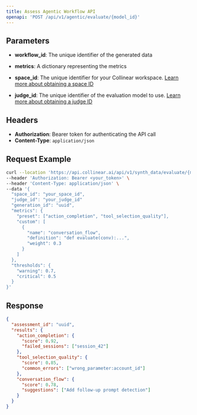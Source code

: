 ```yaml
---
title: Assess Agentic Workflow API
openapi: 'POST /api/v1/agentic/evaluate/{model_id}'
---
```


## Parameters

- **workflow_id**: The unique identifier of the generated data

- **metrics**: A dictionary representing the metrics

- **space_id**: The unique identifier for your Collinear workspace. [Learn more about obtaining a space ID](/get-started/get_space_id)

- **judge_id**: The unique identifier of the evaluation model to use. [Learn more about obtaining a judge ID](/get-started/get_judge_id)

## Headers

- **Authorization**: Bearer token for authenticating the API call
- **Content-Type**: `application/json`

## Request Example

```bash
curl --location 'https://api.collinear.ai/api/v1/synth_data/evaluate/{model_id}' \
--header 'Authorization: Bearer <your_token>' \
--header 'Content-Type: application/json' \
--data '{
  "space_id": "your_space_id",
  "judge_id": "your_judge_id"
  "generation_id": "uuid",
  "metrics": {
    "preset": ["action_completion", "tool_selection_quality"],
    "custom": [
      {
        "name": "conversation_flow",
        "definition": "def evaluate(conv):...",
        "weight": 0.3
      }
    ]
  },
  "thresholds": {
    "warning": 0.7,
    "critical": 0.5
  }
}'
```


## Response

```json
{
  "assessment_id": "uuid",
  "results": {
    "action_completion": {
      "score": 0.92,
      "failed_sessions": ["session_42"]
    },
    "tool_selection_quality": {
      "score": 0.85,
      "common_errors": ["wrong_parameter:account_id"]
    },
    "conversation_flow": {
      "score": 0.78,
      "suggestions": ["Add follow-up prompt detection"]
    }
  }
}
```